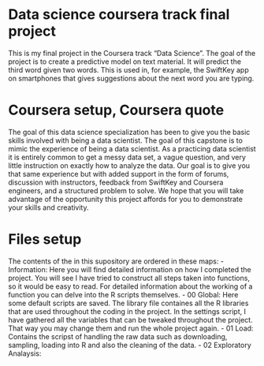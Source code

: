 # Data science coursera track final project
This is my final project in the Coursera track "Data Science". The goal of the project is to create a predictive model on text material. It will predict the third word given two words. This is used in, for example, the SwiftKey app on smartphones that gives suggestions about the next word you are typing.

# Coursera setup, Coursera quote
The goal of this data science specialization has been to give you the basic skills involved with being a data scientist. The goal of this capstone is to mimic the experience of being a data scientist. As a practicing data scientist it is entirely common to get a messy data set, a vague question, and very little instruction on exactly how to analyze the data. Our goal is to give you that same experience but with added support in the form of forums, discussion with instructors, feedback from SwiftKey and Coursera engineers, and a structured problem to solve. We hope that you will take advantage of the opportunity this project affords for you to demonstrate your skills and creativity. 

# Files setup
The contents of the in this supository are ordered in these maps:
- Information: Here you will find detailed information on how I completed the project. You will see I have tried to construct all steps taken into functions, so it would be easy to read. For detailed information about the working of a function you can delve into the R scripts themselves.
- 00 Global: Here some default scripts are saved. The library file containes all the R libraries that are used throughout the coding in the project. In the settings script, I have gathered all the variables that can be tweaked throughout the project. That way you may change them and run the whole project again.
- 01 Load: Contains the scripst of handling the raw data such as downloading, sampling, loading into R and also the cleaning of the data.
- 02 Exploratory Analaysis: 